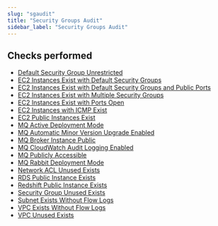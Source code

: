 ```yaml
---
slug: "sgaudit"
title: "Security Groups Audit"
sidebar_label: "Security Groups Audit"
---
```


## Checks performed

- [Default Security Group Unrestricted](sgaudit/rules/default_security_group_unrestricted)
- [EC2 Instances Exist with Default Security Groups](sgaudit/rules/ec2_instances_exist_with_default_groups)
- [EC2 Instances Exist with Default Security Groups and Public Ports](sgaudit/rules/ec2_instances_exist_with_default_groups_and_public)
- [EC2 Instances Exist with Multiple Security Groups](sgaudit/rules/ec2_instances_exist_with_multiple_security_groups)
- [EC2 Instances Exist with Ports Open](sgaudit/rules/ec2_instances_exist_with_ports_open)
- [EC2 Instances with ICMP Exist](sgaudit/rules/ec2_instances_with_icmp_exist)
- [EC2 Public Instances Exist](sgaudit/rules/ec2_public_instances_exist)
- [MQ Active Deployment Mode](sgaudit/rules/mq_active_deployment_mode)
- [MQ Automatic Minor Version Upgrade Enabled](sgaudit/rules/mq_automatic_minor_version_upgrade_enabled)
- [MQ Broker Instance Public](sgaudit/rules/mq_broker_instance_public)
- [MQ CloudWatch Audit Logging Enabled](sgaudit/rules/mq_cloudwatch_audit_logging_enabled)
- [MQ Publicly Accessible](sgaudit/rules/mq_publicly_accessible)
- [MQ Rabbit Deployment Mode](sgaudit/rules/mq_rabbit_deployment_mode)
- [Network ACL Unused Exists](sgaudit/rules/network_acl_unused_exists)
- [RDS Public Instance Exists](sgaudit/rules/rds_public_instance_exists)
- [Redshift Public Instance Exists](sgaudit/rules/redshift_public_instance_exists)
- [Security Group Unused Exists](sgaudit/rules/security_group_unused_exists)
- [Subnet Exists Without Flow Logs](sgaudit/rules/subnet_exists_without_flow_logs)
- [VPC Exists Without Flow Logs](sgaudit/rules/vpc_exists_without_flow_logs)
- [VPC Unused Exists](sgaudit/rules/vpc_unused_exists)
